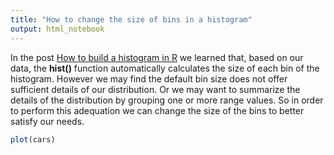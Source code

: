 ```yaml
---
title: "How to change the size of bins in a histogram"
output: html_notebook
---
```


In the post [How to build a histogram in R]() we learned that, based on our
data, the **hist()** function automatically calculates the size of each bin of
the histogram. However we may find the default bin size does not offer
sufficient details of our distribution. Or we may want to summarize the details
of the distribution by grouping one or more range values. So in order to perform
this adequation we can change the size of the bins to better satisfy our needs. 


```r
plot(cars)
```


